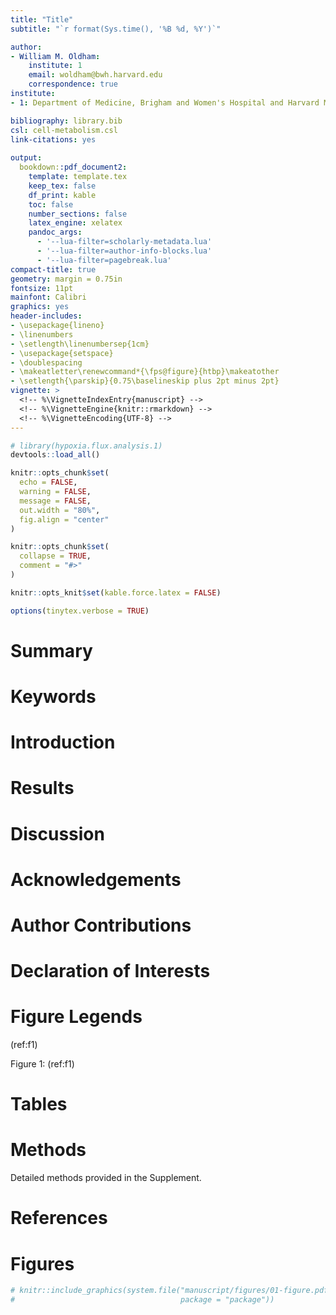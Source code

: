 ```yaml
---
title: "Title"
subtitle: "`r format(Sys.time(), '%B %d, %Y')`"

author:
- William M. Oldham: 
    institute: 1
    email: woldham@bwh.harvard.edu
    correspondence: true
institute:
- 1: Department of Medicine, Brigham and Women's Hospital and Harvard Medical School, Boston, MA

bibliography: library.bib
csl: cell-metabolism.csl
link-citations: yes
  
output: 
  bookdown::pdf_document2:
    template: template.tex
    keep_tex: false
    df_print: kable
    toc: false
    number_sections: false
    latex_engine: xelatex
    pandoc_args:
      - '--lua-filter=scholarly-metadata.lua'
      - '--lua-filter=author-info-blocks.lua'
      - '--lua-filter=pagebreak.lua'
compact-title: true
geometry: margin = 0.75in
fontsize: 11pt
mainfont: Calibri
graphics: yes
header-includes:
- \usepackage{lineno}
- \linenumbers
- \setlength\linenumbersep{1cm}
- \usepackage{setspace}
- \doublespacing
- \makeatletter\renewcommand*{\fps@figure}{htbp}\makeatother
- \setlength{\parskip}{0.75\baselineskip plus 2pt minus 2pt}
vignette: >
  <!-- %\VignetteIndexEntry{manuscript} -->
  <!-- %\VignetteEngine{knitr::rmarkdown} -->
  <!-- %\VignetteEncoding{UTF-8} -->
---
```


```r
# library(hypoxia.flux.analysis.1)
devtools::load_all()

knitr::opts_chunk$set(
  echo = FALSE, 
  warning = FALSE, 
  message = FALSE, 
  out.width = "80%", 
  fig.align = "center"
)

knitr::opts_chunk$set(
  collapse = TRUE,
  comment = "#>"
)

knitr::opts_knit$set(kable.force.latex = FALSE)

options(tinytex.verbose = TRUE)
```

# Summary

# Keywords

\newpage

# Introduction

\newpage

# Results

\newpage

# Discussion

\newpage

# Acknowledgements

# Author Contributions

# Declaration of Interests

\newpage

\newpage

# Figure Legends

(ref:f1) 

Figure 1: (ref:f1)

\newpage

# Tables

\newpage

# Methods

Detailed methods provided in the Supplement.

\newpage

# References

::: {#refs} 
:::

\newpage

# Figures

```r
# knitr::include_graphics(system.file("manuscript/figures/01-figure.pdf",
#                                     package = "package"))
```

\newpage
